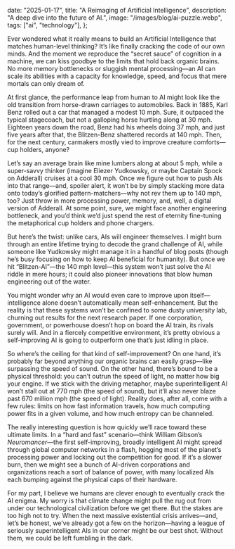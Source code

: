   date: "2025-01-17",
  title: "A Reimaging of Artificial Intelligence",
  description:
    "A deep dive into the future of AI.",
  image:
    "/images/blog/ai-puzzle.webp",
  tags: ["ai", "technology"],
};



Ever wondered what it really means to build an Artificial Intelligence 
that matches human-level thinking? It’s like finally cracking the code of our own minds. 
And the moment we reproduce the “secret sauce” of cognition in a machine, we can kiss goodbye 
to the limits that hold back organic brains. No more memory bottlenecks or sluggish mental 
processing—an AI can scale its abilities with a capacity for knowledge, speed, and focus 
that mere mortals can only dream of.

At first glance, the performance leap from human to AI might 
look like the old transition from horse-drawn carriages to automobiles. 
Back in 1885, Karl Benz rolled out a car that managed a modest 10 mph. Sure, 
it outpaced the typical stagecoach, but not a galloping horse hurtling along 
at 30 mph. Eighteen years down the road, Benz had his wheels doing 37 mph, and just 
five years after that, the Blitzen-Benz shattered records at 140 mph. Then, for the 
next century, carmakers mostly vied to improve creature comforts—cup holders, anyone? 

Let’s say an average brain like mine lumbers along at about 5 mph, while a super-savvy
 thinker (imagine Eliezer Yudkowsky, or maybe Captain Spock on Adderall) cruises at 
 a cool 30 mph. Once we figure out how to push AIs into that range—and, spoiler alert, 
 it won’t be by simply stacking more data onto today’s glorified pattern-matchers—why 
 not rev them up to 140 mph, too? Just throw in more processing power, memory, 
 and, well, a digital version of Adderall. At some point, sure, we might face another 
 engineering bottleneck, and you’d think we’d just spend the rest of eternity fine-tuning 
 the metaphorical cup holders and phone chargers. 

But here’s the twist: unlike cars, AIs will engineer themselves. I might burn 
through an entire lifetime trying to decode the grand challenge of AI, while someone 
like Yudkowsky might manage it in a handful of blog posts (though he’s busy focusing 
on how to keep AI beneficial for humanity). But once we hit “Blitzen-AI”—the 140 mph 
level—this system won’t just solve the AI riddle in mere hours; it could also pioneer 
innovations that blow human engineering out of the water.

You might wonder why an AI would even care to improve upon itself—intelligence 
alone doesn’t automatically mean self-enhancement. But the reality is that these systems 
won’t be confined to some dusty university lab, churning out results for the next research 
paper. If one corporation, government, or powerhouse doesn’t hop on board the AI train, its 
rivals surely will. And in a fiercely competitive environment, it’s pretty obvious a 
self-improving AI is going to outperform one that’s just idling in place.

So where’s the ceiling for that kind of self-improvement? On one hand, it’s probably 
far beyond anything our organic brains can easily grasp—like surpassing the speed of 
sound. On the other hand, there’s bound to be a physical threshold: you can’t outrun the speed 
of light, no matter how big your engine. If we stick with the driving metaphor, maybe 
superintelligent AI won’t stall out at 770 mph (the speed of sound), but it’ll also never blaze 
past 670 million mph (the speed of light). Reality does, after all, come with a few rules: 
limits on how fast information travels, how much computing power fits in a given volume, and how 
much entropy can be channeled.

The really interesting question is how quickly we’ll race toward these ultimate limits. 
In a “hard and fast” scenario—think William Gibson’s _Neuromancer_—the first self-improving, 
broadly intelligent AI might spread through global computer networks in a flash, hogging most of 
the planet’s processing power and locking out the competition for good. If it’s a slower burn, 
then we might see a bunch of AI-driven corporations and organizations reach a sort of balance of 
power, with many localized AIs each bumping against the physical caps of their hardware.

For my part, I believe we humans are clever enough to eventually crack the AI enigma. My worry 
is that climate change might pull the rug out from under our technological civilization before 
we get there. But the stakes are too high not to try. When the next massive existential crisis 
arrives—and, let’s be honest, we’ve already got a few on the horizon—having a league of seriously 
superintelligent AIs in our corner might be our best shot. Without them, we could be left fumbling 
in the dark.